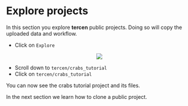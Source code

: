# Explore projects

In this section you explore __tercen__ public projects. Doing so will copy the uploaded data and workflow. 

* Click on `Explore`

<center><img src="images/explore_public_projects.png"></center>


* Scroll down to `tercen/crabs_tutorial`
* Click on `tercen/crabs_tutorial`

You can now see the crabs tutorial project and its files.


In the next section we learn how to  clone a public project.